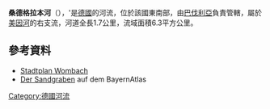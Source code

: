 {{Coord|49.966134|N|9.594233|E|display=title}}

'''桑德格拉本河'''（{{lang-de|Sandgraben}}），'是[[德國|德國]]的河流，位於該國東南部，由[[巴伐利亞|巴伐利亞]]負責管轄，屬於[[美因河|美因河]]的右支流，河道全長1.7公里，流域面積6.3平方公里。

==參考資料==
* [http://www.lohr.de/map/map_show.asp?SID=cms031120141348038065301&x=8&y=12&z=2 Stadtplan Wombach] {{Wayback|url=http://www.lohr.de/map/map_show.asp?SID=cms031120141348038065301&x=8&y=12&z=2 |date=20141103181855 }}
* [http://geoportal.bayern.de/bayernatlas/default?lon=4326572.0&lat=5540148.0&zoom=10&base=951 Der Sandgraben] auf dem BayernAtlas

{{Germany-geo-stub}}
[[Category:德國河流|Category:德國河流]]